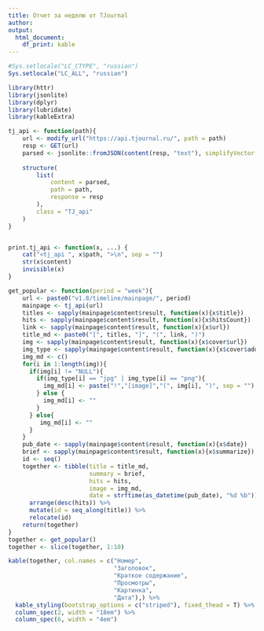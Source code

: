 ```yaml
---
title: Отчет за неделю от TJournal
author: 
output: 
  html_document: 
    df_print: kable
---
```


```r
#Sys.setlocale("LC_CTYPE", "russian")
Sys.setlocale("LC_ALL", "russian")

```

```r
library(httr)
library(jsonlite)
library(dplyr)
library(lubridate)
library(kableExtra)


```


```r
tj_api <- function(path){
    url <- modify_url("https://api.tjournal.ru/", path = path)
    resp <- GET(url)
    parsed <- jsonlite::fromJSON(content(resp, "text"), simplifyVector = FALSE)
    
    structure(
        list(
            content = parsed,
            path = path,
            response = resp
        ),
        class = "TJ_api"
    )
}


print.tj_api <- function(x, ...) {
    cat("<tj_api ", x$path, ">\n", sep = "")
    str(x$content)
    invisible(x)
}
```

```r
get_popular <- function(period = "week"){
    url <- paste0("v1.8/timeline/mainpage/", period)
    mainpage <- tj_api(url)
    titles <- sapply(mainpage$content$result, function(x){x$title})
    hits <- sapply(mainpage$content$result, function(x){x$hitsCount})
    link <- sapply(mainpage$content$result, function(x){x$url})
    title_md <- paste0("[", titles, "]", "(", link, ")")
    img <- sapply(mainpage$content$result, function(x){x$cover$url})
    img_type <- sapply(mainpage$content$result, function(x){x$cover$additionalData$type})
    img_md <- c()
    for(i in 1:length(img)){
      if(img[i] != "NULL"){
        if(img_type[i] == "jpg" | img_type[i] == "png"){
          img_md[i] <- paste("!","[image]","(", img[i], ")", sep = "")
        } else {
          img_md[i] <- ""
        }
      } else{
         img_md[i] <- ""
      }
    }
    pub_date <- sapply(mainpage$content$result, function(x){x$date})
    brief <- sapply(mainpage$content$result, function(x){x$summarize})
    id <- seq()
    together <- tibble(title = title_md,
                       summary = brief,
                       hits = hits, 
                       image = img_md,
                       date = strftime(as_datetime(pub_date), "%d %b")) %>%
      arrange(desc(hits)) %>%
      mutate(id = seq_along(title)) %>%
      relocate(id)
    return(together)
}
together <- get_popular()
together <- slice(together, 1:10)
```


```r
kable(together, col.names = c("Номер",
                              "Заголовок",
                              "Краткое содержание",
                              "Просмотры",
                              "Картинка",
                              "Дата"),) %>%
  kable_styling(bootstrap_options = c("striped"), fixed_thead = T) %>%
  column_spec(2, width = "18em") %>%
  column_spec(6, width = "4em")
```